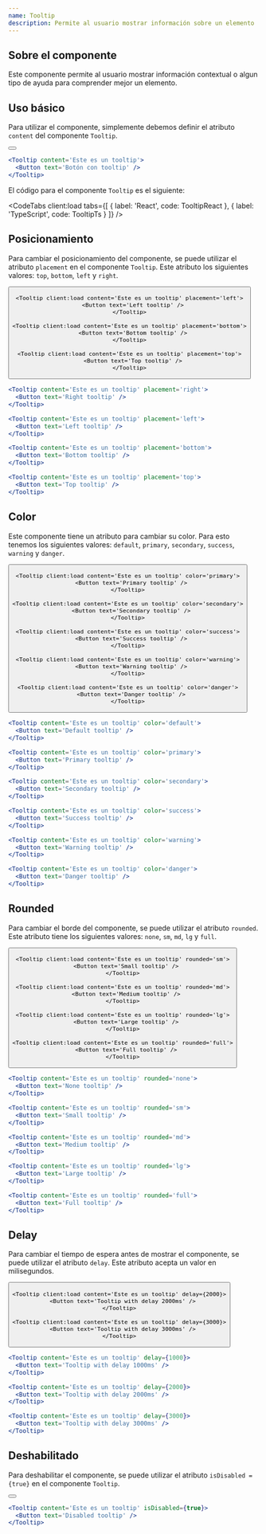 ```yaml
---
name: Tooltip
description: Permite al usuario mostrar información sobre un elemento
---
```



## Sobre el componente

Este componente permite al usuario mostrar información contextual o algun tipo de ayuda para comprender mejor un elemento.

## Uso básico

Para utilizar el componente, simplemente debemos definir el atributo `content` del componente `Tooltip`.

<Preview>
  <div class='flex items-center justify-center gap-x-2 w-full m-auto'>
    <Tooltip client:load content='Este es un tooltip'>
      <Button text='Botón con tooltip' />
    </Tooltip>
  </div>
</Preview>

<CodeBlock client:load>

```jsx
<Tooltip content='Este es un tooltip'>
  <Button text='Botón con tooltip' />
</Tooltip>
```

</CodeBlock>

El código para el componente `Tooltip` es el siguiente:

<CodeTabs
  client:load
  tabs={[
    { label: 'React', code: TooltipReact },
    { label: 'TypeScript', code: TooltipTs }
  ]}
/>

## Posicionamiento

Para cambiar el posicionamiento del componente, se puede utilizar el atributo `placement` en el componente `Tooltip`. Este atributo los siguientes valores: `top`, `bottom`, `left` y `right`.

<Preview>
  <div class='flex flex-col items-center justify-center gap-4 w-full m-auto'>
    <Tooltip client:load content='Este es un tooltip' placement='right'>
      <Button text='Right tooltip' />
    </Tooltip>

    <Tooltip client:load content='Este es un tooltip' placement='left'>
      <Button text='Left tooltip' />
    </Tooltip>

    <Tooltip client:load content='Este es un tooltip' placement='bottom'>
      <Button text='Bottom tooltip' />
    </Tooltip>

    <Tooltip client:load content='Este es un tooltip' placement='top'>
      <Button text='Top tooltip' />
    </Tooltip>

  </div>
</Preview>

<CodeBlock client:load>

```jsx
<Tooltip content='Este es un tooltip' placement='right'>
  <Button text='Right tooltip' />
</Tooltip>

<Tooltip content='Este es un tooltip' placement='left'>
  <Button text='Left tooltip' />
</Tooltip>

<Tooltip content='Este es un tooltip' placement='bottom'>
  <Button text='Bottom tooltip' />
</Tooltip>

<Tooltip content='Este es un tooltip' placement='top'>
  <Button text='Top tooltip' />
</Tooltip>
```

</CodeBlock>

## Color

Este componente tiene un atributo para cambiar su color. Para esto tenemos los siguientes valores: `default`, `primary`, `secondary`, `success`, `warning` y `danger`.

<Preview>
  <div class='flex flex-col items-center justify-center gap-4 w-full m-auto'>
    <Tooltip client:load content='Este es un tooltip' color='default'>
      <Button text='Default tooltip' />
    </Tooltip>

    <Tooltip client:load content='Este es un tooltip' color='primary'>
      <Button text='Primary tooltip' />
    </Tooltip>

    <Tooltip client:load content='Este es un tooltip' color='secondary'>
      <Button text='Secondary tooltip' />
    </Tooltip>

    <Tooltip client:load content='Este es un tooltip' color='success'>
      <Button text='Success tooltip' />
    </Tooltip>

    <Tooltip client:load content='Este es un tooltip' color='warning'>
      <Button text='Warning tooltip' />
    </Tooltip>

    <Tooltip client:load content='Este es un tooltip' color='danger'>
      <Button text='Danger tooltip' />
    </Tooltip>

  </div>
</Preview>

<CodeBlock client:load>

```jsx
<Tooltip content='Este es un tooltip' color='default'>
  <Button text='Default tooltip' />
</Tooltip>

<Tooltip content='Este es un tooltip' color='primary'>
  <Button text='Primary tooltip' />
</Tooltip>

<Tooltip content='Este es un tooltip' color='secondary'>
  <Button text='Secondary tooltip' />
</Tooltip>

<Tooltip content='Este es un tooltip' color='success'>
  <Button text='Success tooltip' />
</Tooltip>

<Tooltip content='Este es un tooltip' color='warning'>
  <Button text='Warning tooltip' />
</Tooltip>

<Tooltip content='Este es un tooltip' color='danger'>
  <Button text='Danger tooltip' />
</Tooltip>
```

</CodeBlock>

## Rounded

Para cambiar el borde del componente, se puede utilizar el atributo `rounded`. Este atributo tiene los siguientes valores: `none`, `sm`, `md`, `lg` y `full`.

<Preview>
  <div class='flex flex-col items-center justify-center gap-4 w-full m-auto'>
    <Tooltip client:load content='Este es un tooltip' rounded='none'>
      <Button text='None tooltip' />
    </Tooltip>

    <Tooltip client:load content='Este es un tooltip' rounded='sm'>
      <Button text='Small tooltip' />
    </Tooltip>

    <Tooltip client:load content='Este es un tooltip' rounded='md'>
      <Button text='Medium tooltip' />
    </Tooltip>

    <Tooltip client:load content='Este es un tooltip' rounded='lg'>
      <Button text='Large tooltip' />
    </Tooltip>

    <Tooltip client:load content='Este es un tooltip' rounded='full'>
      <Button text='Full tooltip' />
    </Tooltip>

  </div>
</Preview>

<CodeBlock client:load>

```jsx
<Tooltip content='Este es un tooltip' rounded='none'>
  <Button text='None tooltip' />
</Tooltip>

<Tooltip content='Este es un tooltip' rounded='sm'>
  <Button text='Small tooltip' />
</Tooltip>

<Tooltip content='Este es un tooltip' rounded='md'>
  <Button text='Medium tooltip' />
</Tooltip>

<Tooltip content='Este es un tooltip' rounded='lg'>
  <Button text='Large tooltip' />
</Tooltip>

<Tooltip content='Este es un tooltip' rounded='full'>
  <Button text='Full tooltip' />
</Tooltip>
```

</CodeBlock>

## Delay

Para cambiar el tiempo de espera antes de mostrar el componente, se puede utilizar el atributo `delay`. Este atributo acepta un valor en milisegundos.

<Preview>
  <div class='flex flex-col items-center justify-center gap-4 w-full m-auto'>
    <Tooltip client:load content='Este es un tooltip' delay={1000}>
      <Button text='Tooltip with delay 1000ms' />
    </Tooltip>

    <Tooltip client:load content='Este es un tooltip' delay={2000}>
      <Button text='Tooltip with delay 2000ms' />
    </Tooltip>

    <Tooltip client:load content='Este es un tooltip' delay={3000}>
      <Button text='Tooltip with delay 3000ms' />
    </Tooltip>

  </div>
</Preview>

<CodeBlock client:load>

```jsx
<Tooltip content='Este es un tooltip' delay={1000}>
  <Button text='Tooltip with delay 1000ms' />
</Tooltip>

<Tooltip content='Este es un tooltip' delay={2000}>
  <Button text='Tooltip with delay 2000ms' />
</Tooltip>

<Tooltip content='Este es un tooltip' delay={3000}>
  <Button text='Tooltip with delay 3000ms' />
</Tooltip>
```

</CodeBlock>

## Deshabilitado

Para deshabilitar el componente, se puede utilizar el atributo `isDisabled = {true}` en el componente `Tooltip`.

<Preview>
  <div class='flex flex-col items-center justify-center gap-4 w-full m-auto'>
    <Tooltip client:load content='Este es un tooltip' isDisabled={true}>
      <Button text='Disabled tooltip' />
    </Tooltip>
  </div>
</Preview>

<CodeBlock client:load>

```jsx
<Tooltip content='Este es un tooltip' isDisabled={true}>
  <Button text='Disabled tooltip' />
</Tooltip>
```

</CodeBlock>
